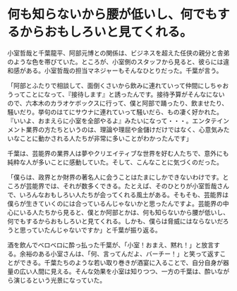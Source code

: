 # 何も知らないから腰が低いし、何でもするからおもしろいと見てくれる。

小室哲哉と千葉龍平、阿部元博との関係は、ビジネスを超えた任侠の親分と舎弟のような色を帯びていた。ところが、小室側のスタッフから見ると、彼らには違和感がある。小室哲哉の担当マネジャーもそんなひとりだった。千葉が言う。

「阿部とふたりで相談して、面倒くさいから飲みに連れていって仲間にしちゃおうってことになって、『接待します』と誘ったんです。接待予算がそんなにないので、六本木のカラオケボックスに行って、僕と阿部で踊ったり、飲ませたり、騒いだり。挙句のはてにサウナに連れていって騒いだら、もの凄く好かれた。『いいよ、おまえらに小室を全部やるよ』みたいになって・・・。エンタテインメント業界の方たちというのは、理論や理屈や金儲けだけではなく、心意気みたいなことに動かされる人たちが非常に多いことがわかったんです」

千葉は、芸能界の業界人は夢やクリエイティブな世界を好む人たちで、意外にも純粋な人が多いことに感動していた。そして、こんなことに気づくのだった。

「僕らは、政界とか財界の著名人に会うことはたまにしかできないわけです。ところが芸能界では、それが数多くできる。たとえば、そのひとりが小室哲哉さんで、いろんなおもしろい人たちが会ってくれる風土がある。そもそも、芸能界は僕らが生きていくのには合っているんじゃないかと思ったんですよ。芸能界の中心にいる人たちから見ると、僕とか阿部とかは、何も知らないから腰が低いし、何でもするからおもしろいと見てくれる。しかも、僕らは脅威にはならないだろうと思っていたんじゃないですか」と千葉が振り返る。

酒を飲んでベロベロに酔っ払った千葉が、「小室！おまえ、黙れ！」と放言する。余裕のある小室さんは、「何、言ってんだよ、バーチー！」と笑って返すことができる。千葉たちのような若い取り巻きが酒宴に入ることで、自分自身が器量の広い人間に見える。そんな効果を小室は知りつつ、一方の千葉は、酔いながら演じるという光景になっていた。
